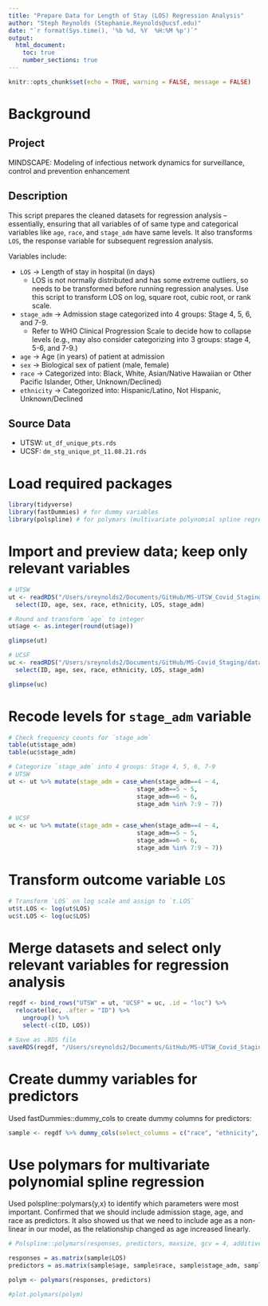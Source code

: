 ```yaml
---
title: "Prepare Data for Length of Stay (LOS) Regression Analysis"
author: "Steph Reynolds (Stephanie.Reynolds@ucsf.edu)"
date: "`r format(Sys.time(), '%b %d, %Y  %H:%M %p')`"
output:
  html_document:
    toc: true
    number_sections: true
---
```


```r
knitr::opts_chunk$set(echo = TRUE, warning = FALSE, message = FALSE)
```

# Background

## Project

MINDSCAPE: Modeling of infectious network dynamics for surveillance, control and prevention enhancement

## Description

This script prepares the cleaned datasets for regression analysis -- essentially, ensuring that all variables of of same type and categorical variables like `age`, `race`, and `stage_adm` have same levels. It also transforms `LOS`, the response variable for subsequent regression analysis.

Variables include:

-   `LOS` -\> Length of stay in hospital (in days)
    -   LOS is not normally distributed and has some extreme outliers, so needs to be transformed before running regression analyses. Use this script to transform LOS on log, square root, cubic root, or rank scale.
-   `stage_adm` -\> Admission stage categorized into 4 groups: Stage 4, 5, 6, and 7-9.
    -   Refer to WHO Clinical Progression Scale to decide how to collapse levels (e.g., may also consider categorizing into 3 groups: stage 4, 5-6, and 7-9.)
-   `age` -\> Age (in years) of patient at admission
-   `sex` -\> Biological sex of patient (male, female)
-   `race` -\> Categorized into: Black, White, Asian/Native Hawaiian or Other Pacific Islander, Other, Unknown/Declined)
-   `ethnicity` -\> Categorized into: Hispanic/Latino, Not Hispanic, Unknown/Declined

## Source Data

-   UTSW: `ut_df_unique_pts.rds`
-   UCSF: `dm_stg_unique_pt_11.08.21.rds`

# Load required packages

```r
library(tidyverse)
library(fastDummies) # for dummy variables 
library(polspline) # for polymars (multivariate polynomial spline regression)
```

# Import and preview data; keep only relevant variables

```r
# UTSW 
ut <- readRDS("/Users/sreynolds2/Documents/GitHub/MS-UTSW_Covid_Staging/data/ut_df_unique_pts.rds") %>% 
  select(ID, age, sex, race, ethnicity, LOS, stage_adm)

# Round and transform `age` to integer 
ut$age <- as.integer(round(ut$age))

glimpse(ut)

# UCSF
uc <- readRDS("/Users/sreynolds2/Documents/GitHub/MS-Covid_Staging/data/dm_stg_unique_pt_11.08.21.rds") %>% 
  select(ID, age, sex, race, ethnicity, LOS, stage_adm)

glimpse(uc)
```

# Recode levels for `stage_adm` variable

```r
# Check frequency counts for `stage_adm`
table(ut$stage_adm)
table(uc$stage_adm)

# Categorize `stage_adm` into 4 groups: Stage 4, 5, 6, 7-9
# UTSW 
ut <- ut %>% mutate(stage_adm = case_when(stage_adm==4 ~ 4,
                                    stage_adm==5 ~ 5,
                                    stage_adm==6 ~ 6,
                                    stage_adm %in% 7:9 ~ 7))

# UCSF
uc <- uc %>% mutate(stage_adm = case_when(stage_adm==4 ~ 4,
                                    stage_adm==5 ~ 5,
                                    stage_adm==6 ~ 6,
                                    stage_adm %in% 7:9 ~ 7))
```

# Transform outcome variable `LOS`

```r
# Transform `LOS` on log scale and assign to `t.LOS`
ut$t.LOS <- log(ut$LOS)
uc$t.LOS <- log(uc$LOS)
```

# Merge datasets and select only relevant variables for regression analysis

```r
regdf <- bind_rows("UTSW" = ut, "UCSF" = uc, .id = "loc") %>% 
  relocate(loc, .after = "ID") %>% 
    ungroup() %>% 
    select(-c(ID, LOS))

# Save as .RDS file
saveRDS(regdf, "/Users/sreynolds2/Documents/GitHub/MS-UTSW_Covid_Staging/data/regdf_11.08.21.rds")
```

# Create dummy variables for predictors

Used fastDummies::dummy_cols to create dummy columns for predictors:

```r

sample <- regdf %>% dummy_cols(select_columns = c("race", "ethnicity", "age", "sex", "loc"))
```

# Use polymars for multivariate polynomial spline regression

Used polspline::polymars(y,x) to identify which parameters were most important. Confirmed that we should include admission stage, age, and race as predictors. It also showed us that we need to include age as a non-linear in our model, as the relationship changed as age increased linearly.

```r
# Polspline::polymars(responses, predictors, maxsize, gcv = 4, additive = FALSE, startmodel, weights, no.interact, knots, knot.space = 3, ts.resp, ts.pred, ts.weights, classify, factors, tolerance, verbose = FALSE)

responses = as.matrix(sample$LOS)
predictors = as.matrix(sample$age, sample$race, sample$stage_adm, sample$ethnicity, sample$loc)

polym <- polymars(responses, predictors)

#plot.polymars(polym)
```
